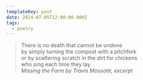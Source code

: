 ```yaml
---
templateKey: post
date: 2024-07-05T22:00:00.000Z
tags:
  - poetry
---
```

> There is no death that cannot be undone<br/>
> by simply turning the compost with a pitchfork<br/>
> or by scattering scratch in the dirt for chickens<br/>
> who sing each time they lay<br/>
> <cite><i>Missing the Farm</i> by Travis Mossotti, excerpt</cite>
